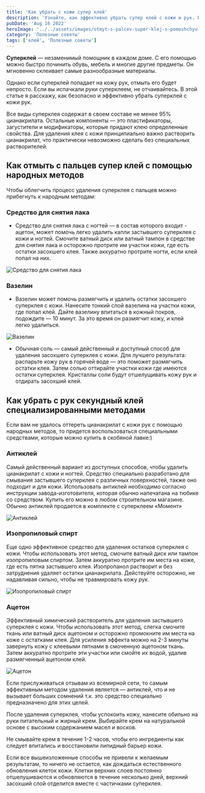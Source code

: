 ```yaml
---
title: 'Как убрать с кожи супер клей'
description: 'Узнайте, как эффективно убрать супер клей с кожи и рук. Подробные советы по удалению клея, включая использование растворителей и специальных средств. Решите проблему секундного клея без повреждения кожи.'
pubDate: 'Aug 16 2022'
heroImage: '../../assets/images/otmyt-s-palcev-super-klej-s-pomoshchyu-narodnyh-metodov.webp'
category: 'Полезные советы'
tags: ['клей', 'Полезные советы']
---
```



**Суперклей** — незаменимый помощник в каждом доме. С его помощью можно быстро починить обувь, мебель и многие другие предметы. Он мгновенно склеивает самые разнообразные материалы.

Однако если суперклей попадает на кожу рук, отмыть его будет непросто. Если вы испачкали руки суперклеем, не отчаивайтесь. В этой статье я расскажу, как безопасно и эффективно убрать суперклей с кожи рук.

Все виды суперклея содержат в своем составе не менее 95% цианакрилата. Остальные компоненты — это пластификаторы, загустители и модификаторы, которые придают клею определенные свойства. Для удаления клея с кожи принципиально важно растворить цианакрилат, что практически невозможно сделать без специальных растворителей.

## Как отмыть с пальцев супер клей с помощью народных методов

Чтобы облегчить процесс удаления суперклея с пальцев можно прибегнуть к народным методам:

### Средство для снятия лака

- Средство для снятия лака с ногтей — в состав которого входит - ацетон, может помочь легко удалить капли застывшего суперклея с кожи и ногтей. Смочите ватный диск или ватный тампон в средстве для снятия лака и осторожно протрите им участки кожи, где есть остатки засохшего клея. Также аккуратно протрите ногти, если клей попал на них.

<Image src={img1} quality='high' alt='Средство для снятия лака' />

### Вазелин

- Вазелин может помочь размягчить и удалить остатки засохшего суперклея с кожи. Нанесите тонкий слой вазелина на участки кожи, где попал клей. Дайте вазелину впитаться в кожный покров, подождите — 10 минут. За это время он размягчит кожу, и клей легко удалиться.

<Image src={img2} quality='high' alt='Вазелин' />

- Обычная соль — самый действенный и доступный способ для удаления засохшего суперклея с кожи. Для лучшего результата: распарьте кожу рук в горячей воде — это поможет размягчить остатки клея. Затем солью оттирайте участки кожи где имеются остатки суперклея. Кристаллы соли будут отшелущивать кожу рук и отдирать засохший клей.

## Как убрать с рук секундный клей специализированными методами

Если вам не удалось оттереть цианакрилат с кожи рук с помощью народных методов, то придется воспользоваться специальными средствами, которые можно купить в скобяной лавке:)

### Антиклей

Самый действенный вариант из доступных способов, чтобы удалить цианакрилат с кожи и ногтей. Средство специально разработано для смывания застывшего суперклея с различных поверхностей, также оно подходит и для кожи. Использовать антиклей необходимо согласно инструкции завода-изготовителя, которая обычно напечатана на тюбике со средством. Купить его можно в любом строительном магазине. Обычно антиклей продается в комплекте с суперклеем «Момент»

<Image src={img3} quality='high' alt='Антиклей' />

### Изопропиловый спирт

Еще одно эффективное средство для удаления остатков суперклея с кожи. Чтобы использовать этот метод, смочите ватный диск или тампон изопропиловым спиртом. Затем аккуратно протрите им места на коже, где есть пятна застывшего клея. Изопропанол растворит и без затруднения удаляет остатки цианакрилата. Действуйте осторожно, не надавливая сильно, чтобы не травмировать кожу рук.

<Image src={img4} quality='high' alt='Изопропиловый спирт' />

### Ацетон

Эффективный химический растворитель для удаления застывшего суперклея с кожи. Чтобы использовать этот метод, слегка смочите ткань или ватный диск ацетоном и осторожно промокните им места на коже с остатками клея. Для усиления эффекта можно на 2-3 минуты завернуть кожу с клеевыми пятнами в смоченную ацетоном ткань. Затем аккуратно протрите эти участки или смойте их водой, удалив размягченный ацетоном клей.

<Image src={img5} quality='high' alt='Ацетон' />

Если прислуживаться отзывам из всемирной сети, то самым эффективным методом удаления является — антиклей, что и не вызывает больших сомнений т.к. это средство специально предназначено для этих целей.

После удаления суперклея, чтобы успокоить кожу, нанесите обильно на руки питательный и жирный крем. Выбирайте крем на натуральной основе с высоким содержанием масел и восков.

Не смывайте крем в течение 1-2 часов, чтобы его ингредиенты как следует впитались и восстановили липидный барьер кожи.

Если все вышеизложенные способы не привели к желаемым результатам, то ничего не остается, как дождаться естественного обновления клеток кожи. Клетки верхних слоев постоянно отшелушиваются и обновляются в течение несколько дней, верхний засохший слой отделится вместе с частичками суперклея.
